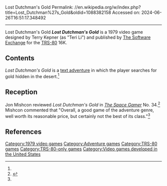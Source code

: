 Lost Dutchman's Gold
Permalink: //en.wikipedia.org/w/index.php?title=Lost_Dutchman%27s_Gold&oldid=1088382158
Accessed on: 2024-06-26T16:51:17.348492



------
Lost Dutchman's Gold
{{Infobox video game
| collapsible = 
| state = 
| italic title = 
| title = Lost Dutchman's Gold
| image = File:Lost Dutchman's Gold (Cover).png
| alt = 
| caption = 
| designer = Terry Kepner
| developer = Rider Fantasy Creations
| publisher = [[The Software Exchange]]
| series = 
| engine = 
| platforms = [[TRS-80]]
| released = 1979
| genre = 
| modes = 
}}
'''''Lost Dutchman's Gold''''' is a 1979 video game designed by Terry Kepner (as "Teri Li") and published by [[The Software Exchange]] for the [[TRS-80]] 16K.

==Contents==
''Lost Dutchman's Gold'' is a [[text adventure]] in which the player searches for gold hidden in the desert.<ref name="SG"/>

==Reception==
Jon Mishcon reviewed ''Lost Dutchman's Gold'' in ''[[The Space Gamer]]'' No. 34.<ref name="SG">{{cite journal|last=Mishcon |first=Jon |date=December 1980 |title=Capsule Reviews|journal=[[The Space Gamer]]|publisher=[[Steve Jackson Games]]|issue=34|pages=35}}</ref> Mishcon commented that "Overall, a good game of the adventure genre, well worth its reasonable price, but certainly not the best of its class."<ref name="SG"/>

==References==
{{reflist}}

[[Category:1979 video games]]
[[Category:Adventure games]]
[[Category:TRS-80 games]]
[[Category:TRS-80-only games]]
[[Category:Video games developed in the United States]]

{{puzzle-videogame-stub}}